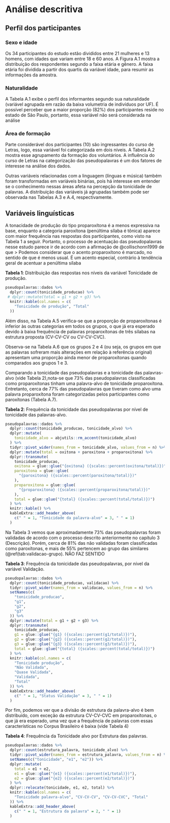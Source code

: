 # Análise descritiva {#descritiva}

## Perfil dos participantes

### Sexo e idade

Os 34 participantes do estudo estão divididos entre 21 mulheres e 13 homens, com
idades que variam entre 18 e 60 anos. A Figura A.1 mostra a distribuição dos 
respondentes segundo a faixa etária e gênero. A faixa etária foi dividida a partir 
dos quartis da variável idade, para resumir as informações da amostra. 


### Naturalidade

A Tabela A.1 exibe o perfil dos informantes segundo sua naturalidade (variável 
agrupada em razão da baixa volumetria de indivíduos por UF). É possível perceber 
que a maior proporção (82%) dos participantes reside no estado de São Paulo, portanto, essa variável não será considerada na análise 



### Área de formação

Parte considerável dos participantes (10) são ingressantes do curso de Letras, 
logo, essa variável foi categorizada em dois níveis.
A Tabela A.2 mostra esse agrupamento da formação dos
voluntários. A influência do curso de Letras na categorização das pseudopalavras
é um dos fatores de interesse na análise dos dados.

Outras variáveis relacionadas com a linguagem (línguas e música) também foram transformadas em variáveis binárias, pois há interesse em entender se o conhecimento nessas áreas afeta na percepção da tonicidade de palavras. A distribuição das variáveis já agrupadas também pode ser observada nas Tabelas A.3 e A.4, respectivamente.



## Variáveis linguísticas

A tonacidade de produção do tipo proparoxítona é a menos expressiva na base, enquanto a categoria paroxítona (penúltima sílaba é tônica) aparece com maior frequência nas respostas dos participantes, como visto na Tabela 1 a seguir. Portanto, o processo de acentuação das pseudopalavras nesse estudo parece ir de acordo com a afirmação de @collischonn1999 de que 
> Podemos considerar que o acento proparoxítono é marcado, no sentido de que é menos usual. É um acento especial, contrário à tendência geral de acentuar a penúltima sílaba

__Tabela 1__: Distribuição das respostas nos níveis da variável Tonicidade de produção.
```r
pseudopalavras::dados %>% 
  dplyr::count(tonicidade_producao) %>% 
 # dplyr::mutate(total = g1 + g2 + g3) %>% 
  knitr::kable(col.names = c(
    "Tonicidade de produção", "Total"
  )) 
```

Além disso, na Tabela A.5 verifica-se que a proporção de proparoxítonas é inferior às outras categorias em todos os grupos, o que já era esperado devido à baixa frequência
de palavras proparoxítonas de três sílabas na estrutura proposta (CV-CV-CV ou 
CV-CV-CVC). 

Observa-se na Tabela A.6 que os grupos 2 e 4 (ou seja, os grupos em que as palavras sofreram mais alterações em relação à referência original) apresentam uma proporção
ainda menor de proparoxítonas quando comparados aos grupos 1 e 3.

Comparando a tonicidade das pseudopalavras e a tonicidade das palavras-alvo (vide 
Tabela 2),nota-se que 73% das pseudopalavras classificadas como proparoxítonas 
tinham uma palavra-alvo de tonicidade proparoxítona. 
Entretanto, cerca de 77% das pseudopalavras que tiveram como alvo uma palavra 
proparoxítona foram categorizadas pelos participantes como paroxítonas (Tabela A.7). 


__Tabela 2__: Frequência da tonicidade das pseudopalavras por nível de tonicidade 
das palavras-alvo.
```r
pseudopalavras::dados %>%
  dplyr::count(tonicidade_producao, tonicidade_alvo) %>% 
  dplyr::mutate(
    tonicidade_alvo = abjutils::rm_accent(tonicidade_alvo)
  ) %>% 
  tidyr::pivot_wider(names_from = tonicidade_alvo, values_from = n) %>% 
  dplyr::mutate(total = oxitona + paroxitona + proparoxitona) %>% 
  dplyr::transmute(
    tonicidade_producao,
    oxitona = glue::glue("{oxitona} ({scales::percent(oxitona/total)})"),
    paroxitona = glue::glue(
      "{paroxitona} ({scales::percent(paroxitona/total)})"
    ),
    proparoxitona = glue::glue(
      "{proparoxitona} ({scales::percent(proparoxitona/total)})"
    ),
    total = glue::glue("{total} ({scales::percent(total/total)})")
  ) %>% 
  knitr::kable() %>% 
  kableExtra::add_header_above(
    c(" " = 1, "Tonicidade da palavra-alvo" = 3, " " = 1)
  )
```

Na Tabela 3 vemos que aproximadamente 73% das pseudopalavras foram validadas de acordo com o processo descrito anteriormente no capítulo 3 (Descrição). Porém, cerca de 81% das não validadas foram classificadas como paroxítonas, e mais de 55% pertencem ao grupo das similares (\@ref(tab:validacao-grupo). NÃO FAZ SENTIDO


__Tabela 3__: Frequência da tonicidade das pseudopalavras, por nível da variável Validação.
```r
pseudopalavras::dados %>% 
  dplyr::count(tonicidade_producao, validacao) %>% 
  tidyr::pivot_wider(names_from = validacao, values_from = n) %>%
  setNames(c(
    "tonicidade_producao", 
    "g1",
    "g2",
    "g3"
  )) %>% 
  dplyr::mutate(total = g1 + g2 + g3) %>% 
  dplyr::transmute(
    tonicidade_producao,
    g1 = glue::glue("{g1} ({scales::percent(g1/total)})"),
    g2 = glue::glue("{g2} ({scales::percent(g2/total)})"),
    g3 = glue::glue("{g3} ({scales::percent(g3/total)})"),
    total = glue::glue("{total} ({scales::percent(total/total)})")
  ) %>% 
  knitr::kable(col.names = c(
    "Tonicidade produção", 
    "Não Validada",
    "Quase Validada",
    "Validada",
    "Total"
  )) %>% 
  kableExtra::add_header_above(
    c(" " = 1, "Status Validação" = 3, " " = 1)
  )
```

Por fim, podemos ver que a divisão de estrutura da palavra-alvo é bem distribuído, 
com exceção da estrutura CV-CV-CVC em proparoxítonas, o que já era esperado, uma 
vez que a frequência de palavras com essas características no Corpus Brasileiro
é baixa (vide Tabela 4)

__Tabela 4__: Frequência da Tonicidade alvo por Estrutura das palavras.
```r
pseudopalavras::dados %>% 
  dplyr::count(estrutura_palavra, tonicidade_alvo) %>% 
  tidyr::pivot_wider(names_from = estrutura_palavra, values_from = n) %>% 
  setNames(c("tonicidade", "e1", "e2")) %>% 
  dplyr::mutate(
    total = e1 + e2,
    e1 = glue::glue("{e1} ({scales::percent(e1/total)})"),
    e2 = glue::glue("{e2} ({scales::percent(e2/total)})")
  ) %>% 
  dplyr::relocate(tonicidade, e1, e2, total) %>% 
  knitr::kable(col.names = c(
    "Tonicidade palavra-alvo", "CV-CV-CV", "CV-CV-CVC", "Total"
  )) %>% 
  kableExtra::add_header_above(
    c(" " = 1, "Estrutura da palavra" = 2, " " = 1)
  )
```


